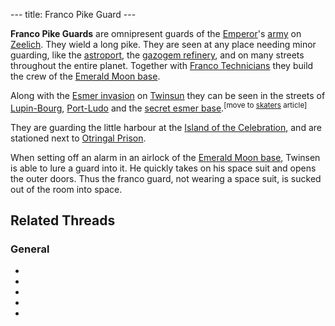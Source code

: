 ---
title: Franco Pike Guard
---

{{twinsunica import}}{{Infobox Enemy
 |image=Franco Pike Guard.jpg
 |race=franco
 |gender=male
 |size=average
 |lba1=
 |lba2=yes
 |alignment=emperor
 |occupation=Guard
 |requires=Green
 |melee=yes
 |ranged=
 |magic=
 |explosive=
 |range=Short
 |speed=Medium
 |damage=Little
 |rate=high
 |reaction=Moves sideways
 |recovery=Fast
}}

'''Franco Pike Guards''' are omnipresent guards of the [[Emperor]]'s [[:category:Imperial Legion|army]] on [[Zeelich]]. They wield a long pike. They are seen at any place needing minor guarding, like the [[astroport]], the [[gazogem refinery]], and on many streets throughout the entire planet. Together with [[Franco Technician]]s they build the crew of the [[Emerald Moon base]].

Along with the [[Esmer invasion]] on [[Twinsun]] they can be seen in the streets of [[Lupin-Bourg]], [[Port-Ludo]] and the [[secret esmer base]].<sup>[move to [[Franco Skater Green|skaters]] article]</sup>

They are guarding the little harbour at the [[Island of the Celebration]], and are stationed next to [[Otringal Prison]].

When setting off an alarm in an airlock of the [[Emerald Moon base]], Twinsen is able to lure a guard into it. He quickly takes on his space suit and opens the outer doors. Thus the franco guard, not wearing a space suit, is sucked out of the room into space.

==Related Threads==
===General===
* {{thread|id=11244|title=Sucked into space}}
* {{thread|id=4634|title=Yellow Fraco Guards}}
* {{thread|id=6222|title=For those interested to see what a cell-shaded LBA would look like}}
* {{thread|id=4683|title=Franco Guards, hey they are diffrent!}}
* {{thread|id=4682|title=Do you think that Fraco guards are Clones?}}